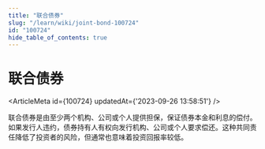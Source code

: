 ```yaml
---
title: "联合债券"
slug: "/learn/wiki/joint-bond-100724"
id: "100724"
hide_table_of_contents: true
---
```



# 联合债券

<ArticleMeta id={100724} updatedAt={'2023-09-26 13:58:51'} />
<div className='border-solid border-b border-t-0 my-4 border-[var(--ifm-color-gray-300)]' />

联合债券是由至少两个机构、公司或个人提供担保，保证债券本金和利息的偿付。如果发行人违约，债券持有人有权向发行机构、公司或个人要求偿还。这种共同责任降低了投资者的风险，但通常也意味着投资回报率较低。
